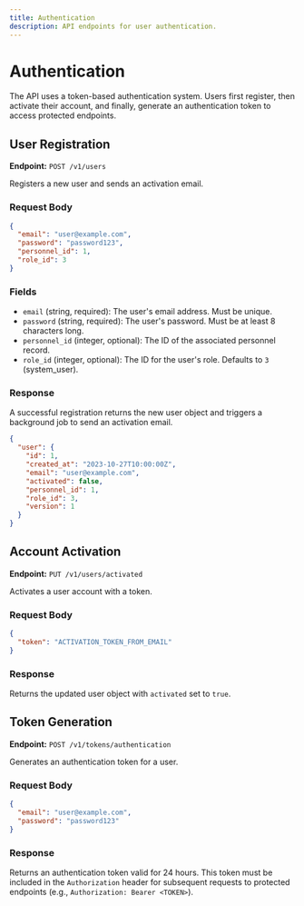 ```yaml
---
title: Authentication
description: API endpoints for user authentication.
---
```


# Authentication

The API uses a token-based authentication system. Users first register, then activate their account, and finally, generate an authentication token to access protected endpoints.

## User Registration

**Endpoint:** `POST /v1/users`

Registers a new user and sends an activation email.

### Request Body

```json
{
  "email": "user@example.com",
  "password": "password123",
  "personnel_id": 1,
  "role_id": 3
}
```

### Fields
- `email` (string, required): The user's email address. Must be unique.
- `password` (string, required): The user's password. Must be at least 8 characters long.
- `personnel_id` (integer, optional): The ID of the associated personnel record.
- `role_id` (integer, optional): The ID for the user's role. Defaults to `3` (system_user).

### Response

A successful registration returns the new user object and triggers a background job to send an activation email.

```json
{
  "user": {
    "id": 1,
    "created_at": "2023-10-27T10:00:00Z",
    "email": "user@example.com",
    "activated": false,
    "personnel_id": 1,
    "role_id": 3,
    "version": 1
  }
}
```

## Account Activation

**Endpoint:** `PUT /v1/users/activated`

Activates a user account with a token.

### Request Body

```json
{
  "token": "ACTIVATION_TOKEN_FROM_EMAIL"
}
```

### Response

Returns the updated user object with `activated` set to `true`.

## Token Generation

**Endpoint:** `POST /v1/tokens/authentication`

Generates an authentication token for a user.

### Request Body

```json
{
  "email": "user@example.com",
  "password": "password123"
}
```

### Response

Returns an authentication token valid for 24 hours. This token must be included in the `Authorization` header for subsequent requests to protected endpoints (e.g., `Authorization: Bearer <TOKEN>`).
